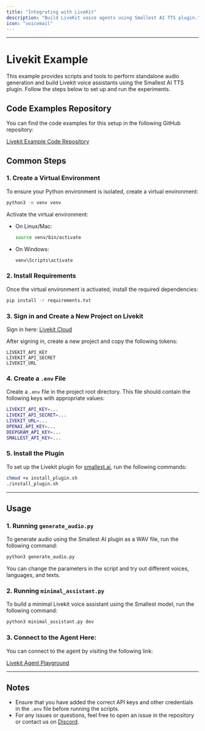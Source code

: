 ```yaml
---
title: "Integrating with LiveKit"
description: "Build LiveKit voice agents using Smallest AI TTS plugin."
icon: "voicemail"
---
```


---

# Livekit Example

This example provides scripts and tools to perform standalone audio generation and build Livekit voice assistants using the Smallest AI TTS plugin. Follow the steps below to set up and run the experiments.

## Code Examples Repository

You can find the code examples for this setup in the following GitHub repository:

[Livekit Example Code Repository](https://github.com/smallest-inc/livekit-example)

## Common Steps

### 1. Create a Virtual Environment

To ensure your Python environment is isolated, create a virtual environment:

```bash
python3 -m venv venv
```

Activate the virtual environment:

- On Linux/Mac:
  ```bash
  source venv/bin/activate
  ```

- On Windows:
  ```bash
  venv\Scripts\activate
  ```

### 2. Install Requirements

Once the virtual environment is activated, install the required dependencies:

```bash
pip install -r requirements.txt
```

### 3. Sign in and Create a New Project on Livekit

Sign in here: [Livekit Cloud](https://cloud.livekit.io/)

After signing in, create a new project and copy the following tokens:

```
LIVEKIT_API_KEY
LIVEKIT_API_SECRET
LIVEKIT_URL
```

### 4. Create a `.env` File

Create a `.env` file in the project root directory. This file should contain the following keys with appropriate values:

```bash
LIVEKIT_API_KEY=...
LIVEKIT_API_SECRET=...
LIVEKIT_URL=...
OPENAI_API_KEY=...
DEEPGRAM_API_KEY=...
SMALLEST_API_KEY=...
```

### 5. Install the Plugin

To set up the Livekit plugin for [smallest.ai](https://smallest.ai), run the following commands:

```bash
chmod +x install_plugin.sh
./install_plugin.sh
```

---

## Usage

### 1. Running `generate_audio.py`

To generate audio using the Smallest AI plugin as a WAV file, run the following command:

```bash
python3 generate_audio.py
```

You can change the parameters in the script and try out different voices, languages, and texts.

### 2. Running `minimal_assistant.py`

To build a minimal Livekit voice assistant using the Smallest model, run the following command:

```bash
python3 minimal_assistant.py dev
```

### 3. Connect to the Agent Here:

You can connect to the agent by visiting the following link:

[Livekit Agent Playground](https://agents-playground.livekit.io/)

---

## Notes

- Ensure that you have added the correct API keys and other credentials in the `.env` file before running the scripts.
- For any issues or questions, feel free to open an issue in the repository or contact us on [Discord](https://discord.gg/Ub25S48hSf).

